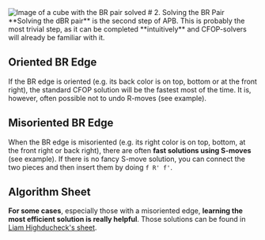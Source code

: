 
<Image src="/images/tutorial/pair.svg" width={200} height={200} alt="Image of a cube with the BR pair solved"/>
# 2. Solving the BR Pair
**Solving the dBR pair** is the second step of APB. This is probably the most trivial step, as it can be completed **intuitively** and CFOP-solvers will already be familiar with it.

## Oriented BR Edge
If the BR edge is oriented (e.g. its back color is on top, bottom or at the front right), the standard CFOP solution will be the fastest most of the time. It is, however, often possible not to undo R-moves (see example).
<twisty-player
    experimentalStickeringMaskOrbits="EDGES:-I--IIII--I-,CORNERS:-I--IIII"
    experimental-setup-anchor="end"
    experimental-setup-alg="x2"
    alg="R U' R"
    hint-facelets="none"
    camera-latitude="45"
    camera-longitude="25"
    color-scheme="dark"
/>

## Misoriented BR Edge
When the BR edge is misoriented (e.g. its right color is on top, bottom, at the front right or back right), there are often **fast solutions using S-moves** (see example). If there is no fancy S-move solution, you can connect the two pieces and then insert them by doing `f R' f'`.
<twisty-player
    experimentalStickeringMaskOrbits="EDGES:-I--IIII--I-,CORNERS:-I--IIII"
    experimental-setup-anchor="end"
    experimental-setup-alg="x2"
    alg="S R' S'"
    hint-facelets="none"
    camera-latitude="45"
    camera-longitude="25"
    color-scheme="dark"
/>

## Algorithm Sheet
**For some cases**, especially those with a misoriented edge, **learning the most efficient solution is really helpful**. Those solutions can be found in [Liam Highducheck's sheet](https://docs.google.com/spreadsheets/d/1U1nwq_-HLeDgajuAOVRaH2Jo7X9zSTEBrnIRSv3hzeg/edit?gid=983211243#gid=983211243).